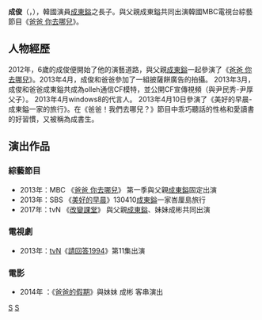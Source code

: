 {{otheruse|成俊}}
{{blpunsourced|time=2014-01-24T09:29:41+00:00}}
{{藝人
|姓名 = 成俊
|類型 = 男演员
|圖片 =
|圖片尺寸 =
|圖片簡介 =
|本名 =成俊
|外文名 = 
|外文 = 성준
|羅馬拼音 = 
|英文名 =
|暱稱 =書生
|其他藝名 =
|國籍 = {{KOR}}
|民族 =
|出生日期 = {{Birth date and age|2006|6|9}}
|出生地點 = {{KOR}}
|逝世日期 =
|逝世地點 =
|職業 = 
|語言 = [[韓語|韓語]]
|配偶 = 
|父母 = [[成東鎰|成東鎰]]（父）<br />朴慶惠（母）
|出道地點 =
|出道作 =[[:爸爸_你去哪兒|:爸爸_你去哪兒]]
|出道日期 = 
|代表作 = 
|活躍年代 = 
|唱片公司 =
|經紀公司 =
|網站 =
|相關團體 = 
|獎項 =
|IMDb =
}}

'''成俊'''（{{lang-ko|성준}}，{{bd|2006年|6月9日}}），韓國演員[[成東鎰|成東鎰]]之長子。與父親成東鎰共同出演韓國MBC電視台綜藝節目《[[爸爸_你去哪兒|爸爸 你去哪兒]]》。

== 人物經歷 ==
2012年，6歲的成俊便開始了他的演藝道路，與父親[[成東鎰|成東鎰]]一起參演了《[[爸爸_你去哪兒|爸爸 你去哪兒]]》。2013年4月，成俊和爸爸參加了一組披薩餅廣告的拍攝。 2013年3月，成俊和爸爸成東鎰共成為olleh通信CF模特，並公開CF宣傳視頻（與尹民秀-尹厚父子）。 2013年4月windows8的代言人。 2013年4月10日參演了《美好的早晨-成東鎰一家的旅行》。在《爸爸！我們去哪兒？》節目中乖巧聽話的性格和愛讀書的好習慣，又被稱為成書生。

== 演出作品 ==
=== 綜藝節目 ===
* 2013年：MBC 《[[爸爸_你去哪兒|爸爸 你去哪兒]]》 第一季與父親[[成東鎰|成東鎰]]固定出演
* 2013年：SBS 《[[美好的早晨|美好的早晨]]》130410[[成東鎰|成東鎰]]一家峇厘島旅行
* 2017年：tvN 《[[改變課堂|改變課堂]]》 與父親[[成東鎰|成東鎰]]、妹妹成彬共同出演

=== 電視劇 ===
* 2013年：[[tvN|tvN]]《[[請回答1994|請回答1994]]》第11集出演
===電影===
*2014年 ：《[[爸爸的假期|爸爸的假期]]》與妹妹 成彬 客串演出

[[Category:韓國兒童演員|S]]
[[Category:成姓|S]]